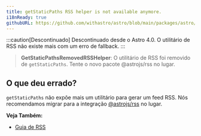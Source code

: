```yaml
---
title: getStaticPaths RSS helper is not available anymore.
i18nReady: true
githubURL: https://github.com/withastro/astro/blob/main/packages/astro/src/core/errors/errors-data.ts
---
```


:::caution[Descontinuado]
Descontinuado desde o Astro 4.0. O utilitário de RSS não existe mais com um erro de fallback.
:::

> **GetStaticPathsRemovedRSSHelper**: O utilitário de RSS foi removido de `getStaticPaths`. Tente o novo pacote @astrojs/rss no lugar.

## O que deu errado?

`getStaticPaths` não expõe mais um utilitário para gerar um feed RSS. Nós recomendamos migrar para a integração [@astrojs/rss](/pt-br/recipes/rss/#setting-up-astrojsrss) no lugar.

**Veja Também:**
-  [Guia de RSS](/pt-br/recipes/rss/)
